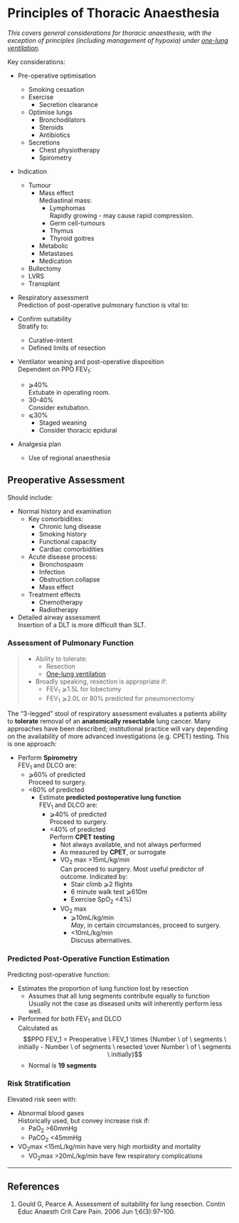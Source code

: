 # Principles of Thoracic Anaesthesia


*This covers general considerations for thoracic anaesthesia, with the exception of principles (including management of hypoxia) under [one-lung ventilation](/management/resp/olv.md).*

Key considerations:

* Pre-operative optimisation
	* Smoking cessation
	* Exercise
		* Secretion clearance
	* Optimise lungs
		* Bronchodilators
		* Steroids
		* Antibiotics
	* Secretions
		* Chest physiotherapy
	 	* Spirometry
* Indication
	* Tumour
		* Mass effect  
		Mediastinal mass:
			* Lymphomas  
			Rapidly growing - may cause rapid compression.
			* Germ cell-tumours
			* Thymus
			* Thyroid goitres
		* Metabolic
		* Metastases
		* Medication
	* Bullectomy
	* LVRS
	* Transplant
* Respiratory assessment  
Prediction of post-operative pulmonary function is vital to:

* Confirm suitability  
Stratify to:
	* Curative-intent
	* Defined limits of resection
* Ventilator weaning and post-operative disposition  
Dependent on PPO FEV~1~:
	* ⩾40%  
	Extubate in operating room.
	* 30-40%  
	Consider extubation.
	* ⩽30%  
		* Staged weaning
		* Consider thoracic epidural
* Analgesia plan
	* Use of regional anaesthesia



## Preoperative Assessment{#lung}

Should include:

* Normal history and examination
	* Key comorbidities:
		* Chronic lung disease
		* Smoking history
		* Functional capacity
		* Cardiac comorbidities
	* Acute disease process:
		* Bronchospasm
		* Infection
		* Obstruction.collapse
		* Mass effect
	* Treatment effects
		* Chemotherapy
		* Radiotherapy
* Detailed airway assessment  
Insertion of a DLT is more difficult than SLT.


### Assessment of Pulmonary Function

> * Ability to tolerate:
>	* Resection
>	* [One-lung ventilation](/management/resp/olv.md)
> * Broadly speaking, resection is appropriate if:
>	* FEV~1~ ⩾1.5L for lobectomy
>	* FEV~1~ ⩾2.0L or 80% predicted for pneumonectomy



The "3-legged" stool of respiratory assessment evaluates a patients ability to **tolerate** removal of an **anatomically resectable** lung cancer. Many approaches have been described; institutional practice will vary depending on the availability of more advanced investigations (e.g. CPET) testing. This is one approach:

* Perform **Spirometry**  
FEV~1~ and DLCO are:
	* ⩾60% of predicted  
	Proceed to surgery.
	* <60% of predicted
		* Estimate **predicted postoperative lung function**  
		FEV~1~ and DLCO are:
			* ⩾40% of predicted  
			Proceed to surgery.
			* <40% of predicted  
			Perform **CPET testing**  
				* Not always available, and not always performed
				* As measured by **CPET**, or surrogate
				* VO~2~ max >15mL/kg/min  
				Can proceed to surgery. Most useful predictor of outcome. Indicated by:
					* Stair climb ⩾2 flights
					* 6 minute walk test ⩾610m
					* Exercise SpO~2~ <4%)
				* VO~2~ max
					* ⩾10mL/kg/min  
					*May*, in certain circumstances, proceed to surgery.
					* <10mL/kg/min  
					Discuss alternatives.



### Predicted Post-Operative Function Estimation

Predicting post-operative function:

* Estimates the proportion of lung function lost by resection
	* Assumes that all lung segments contribute equally to function  
	Usually not the case as diseased units will inherently perform less well.
* Performed for both FEV~1~ and DLCO  
Calculated as $$PPO FEV_1 = Preoperative \ FEV_1 \times {Number \ of \ segments \ initially - Number \ of segments \ resected \over Number \ of \ segments \ initially}$$
	* Normal is **19 segments**


### Risk Stratification

Elevated risk seen with:

* Abnormal blood gases  
Historically used, but convey increase risk if:
	* PaO~2~ >60mmHg
	* PaCO~2~ <45mmHg
* VO~2~max <15mL/kg/min have very high morbidity and mortality
	* VO~2~max >20mL/kg/min have few respiratory complications

---

## References

1. Gould G, Pearce A. Assessment of suitability for lung resection. Contin Educ Anaesth Crit Care Pain. 2006 Jun 1;6(3):97–100. 
